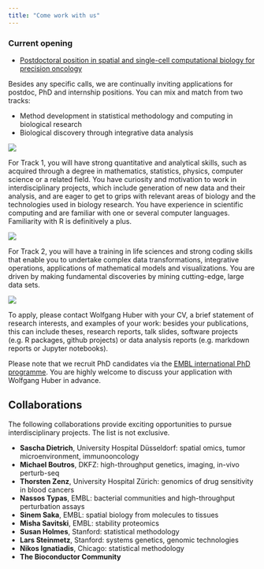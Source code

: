 ```yaml
---
title: "Come work with us"
---
```


### Current opening

- [Postdoctoral position in spatial and single-cell computational biology for precision oncology](posts/2023-08-bialymp.html)

Besides any specific calls, we are 
continually inviting applications for postdoc, PhD and internship positions. You can mix and match from two tracks:

-   Method development in statistical methodology and computing in biological research
-   Biological discovery through integrative data analysis

::: {.column-margin}
[![](photos/DSC9178-2048x1401.jpeg)](photos/DSC9178-2048x1401.jpeg)
:::

For Track 1, you will have strong quantitative and analytical skills, such as acquired through a degree in mathematics, statistics, physics, computer science or a related field. You have curiosity and motivation to work in interdisciplinary projects, which include generation of new data and their analysis, and are eager to get to grips with relevant areas of biology and the technologies used in biology research. You have experience in scientific computing and are familiar with one or several computer languages. Familiarity with R is definitively a plus.

::: {.column-margin}
[![](photos/2021-10-21-retreathike.jpg)](photos/2021-10-21-retreathike.jpg)
:::

For Track 2, you will have a training in life sciences and strong coding skills that enable you to undertake complex data transformations, integrative operations, applications of mathematical models and visualizations. You are driven by making fundamental discoveries by mining cutting-edge, large data sets.

::: {.column-margin}
[![](photos/2022-03-11-dinner.jpg)](photos/2022-03-11-dinner.jpg)
:::

To apply, please contact Wolfgang Huber with your CV, a brief statement of research interests, and examples of your work: besides your publications, this can include theses, research reports, talk slides, software projects (e.g. R packages, github projects) or data analysis reports (e.g. markdown reports or Jupyter notebooks).

Please note that we recruit PhD candidates via the [EMBL international PhD programme](https://www.embl.org/about/info/embl-international-phd-programme/). You are highly welcome to discuss your application with Wolfgang Huber in advance.

## Collaborations

The following collaborations provide exciting opportunities to pursue interdisciplinary projects. The list is not exclusive.

- **Sascha Dietrich**, University Hospital Düsseldorf: spatial omics, tumor microenvironment, immunooncology
- **Michael Boutros**, DKFZ: high-throughput genetics, imaging, in-vivo perturb-seq
- **Thorsten Zenz**, University Hospital Zürich: genomics of drug sensitivity in blood cancers
- **Nassos Typas**, EMBL: bacterial communities and high-throughput perturbation assays
- **Sinem Saka**, EMBL: spatial biology from molecules to tissues
- **Misha Savitski**, EMBL: stability proteomics
- **Susan Holmes**, Stanford: statistical methodology
- **Lars Steinmetz**, Stanford: systems genetics, genomic technologies
- **Nikos Ignatiadis**, Chicago: statistical methodology
- **The Bioconductor Community**



